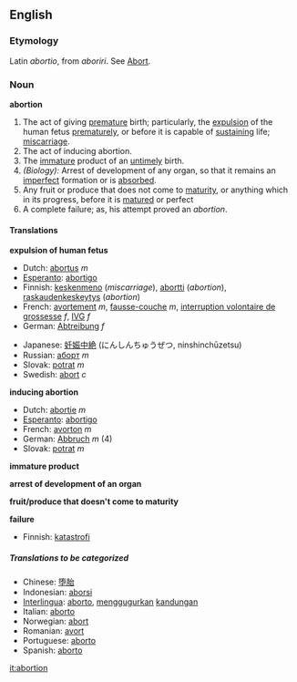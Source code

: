 ==English==
===Etymology===
Latin ''abortio'', from ''aboriri''. See [[Abort]].

===Noun===
'''abortion'''

#<!--DefA-->The act of giving [[premature]] birth; particularly, the [[expulsion]] of the human fetus [[prematurely]], or before it is capable of [[sustaining]] life; [[miscarriage]].
#<!--DefB--> The act of inducing abortion.
#<!--DefC--> The [[immature]] product of an [[untimely]] birth.
#<!--DefD--> ''(Biology):'' Arrest of development of any organ, so that it remains an [[imperfect]] formation or is [[absorbed]].
#<!--DefE--> Any fruit or produce that does not come to [[maturity]], or anything which in its progress, before it is [[matured]] or perfect
#<!--DefF--> A complete failure; as, his attempt proved an ''abortion''.

====Translations====
<!--DefA-->'''expulsion of human fetus'''
{{top}}
*Dutch: [[abortus]] ''m''
*[[Esperanto]]: [[abortigo]]
*Finnish: [[keskenmeno]] (''miscarriage''), [[abortti]] (''abortion''), [[raskaudenkeskeytys]] (''abortion'')
*French: [[avortement]] ''m'', [[fausse-couche]] ''m'', [[interruption volontaire de grossesse]] ''f'', [[IVG]] ''f''
*German: [[Abtreibung]] ''f''
{{mid}}
*Japanese: [[妊娠中絶]] (にんしんちゅうぜつ, ninshinchūzetsu)
*Russian: [[аборт]] ''m''
*Slovak: [[potrat]] ''m''
*Swedish: [[abort]] ''c''
{{bottom}}

<!--DefB-->'''inducing abortion'''
{{top}}
*Dutch: [[abortie]] ''m''
*[[Esperanto]]: [[abortigo]]
*French: [[avorton]] ''m''
*German: [[Abbruch]] ''m'' (4)
*Slovak: [[potrat]] ''m''
{{mid}}
{{bottom}}

<!--DefC-->'''immature product'''
{{top}}
{{mid}}
{{bottom}}

<!--DefD-->'''arrest of development of an organ'''
{{top}}
{{mid}}
{{bottom}}

<!--DefE-->'''fruit/produce that doesn't come to maturity'''
{{top}}
{{mid}}
{{bottom}}

<!--DefF-->'''failure'''
{{top}}
*Finnish: [[katastrofi]]
{{mid}}
{{bottom}}

=====Translations to be categorized=====
{{checktrans}}
<!--Remove this section once all of the translations below have been moved into the tables above.-->
*Chinese: [[堕胎]]
*Indonesian: [[aborsi]]
*[[Interlingua]]: [[aborto]], [[gugur|menggugurkan]] [[kandung|kandungan]]
*Italian: [[aborto]]
*Norwegian: [[abort]]
*Romanian: [[avort]]
*Portuguese: [[aborto]]
*Spanish: [[aborto]]

[[it:abortion]]